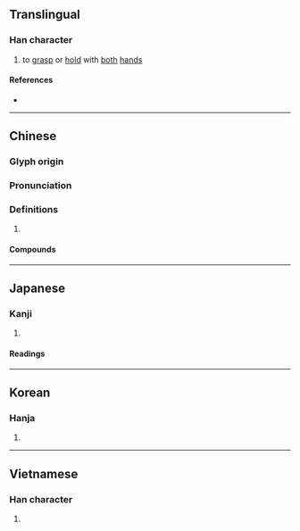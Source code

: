 {{character info/new}}
==Translingual==

===Han character===
{{Han char|rn=64|rad=手|as=08|sn=11|four=57020|canj=QPFD|ids=⿰扌匊}}

# to [[grasp]] or [[hold]] with [[both]] [[hand]]s

====References====
* {{Han ref|kx=0440.020|dkj=12290|dj=0791.030|hdz=31903.010|uh=63AC|ud=25516|bh=B1C5|bd=45509}}

----

==Chinese==
{{zh-forms}}

===Glyph origin===
{{Han etym}}

===Pronunciation===
{{zh-pron
|m=jū
|c=guk1
|mc=y
|oc=y
|cat=
}}

===Definitions===
{{zh-hanzi}}

# {{rfdef|zh}}

====Compounds====
{{zh-der|憨狀可掬|掬弄|掬水|掬飲|盈掬|笑容可掬}}

----

==Japanese==

===Kanji===
{{ja-kanji|grade=|rs=手08}}

# {{defn|lang=ja|sort=手08}}

====Readings====
{{ja-readings
|on=きく
|kun=すく-う
}}

----

==Korean==

===Hanja===
{{ko-hanja|hangeul=국|eumhun=|rv=guk|mr=kuk|y=kwuk}}

# {{defn|lang=ko|sort=手08}}

----

==Vietnamese==

===Han character===
{{vi-hantu|rs=手08|cúc}}

# {{defn|lang=vi|sort=手08}}